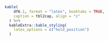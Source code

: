 \newpage
```r
kable(
    df6.1, format = "latex", booktabs = TRUE,
    caption = tbl2cap, align = "c"
  ) %>%
  kableExtra::kable_styling(
    latex_options = c("hold_position")
  )
```
